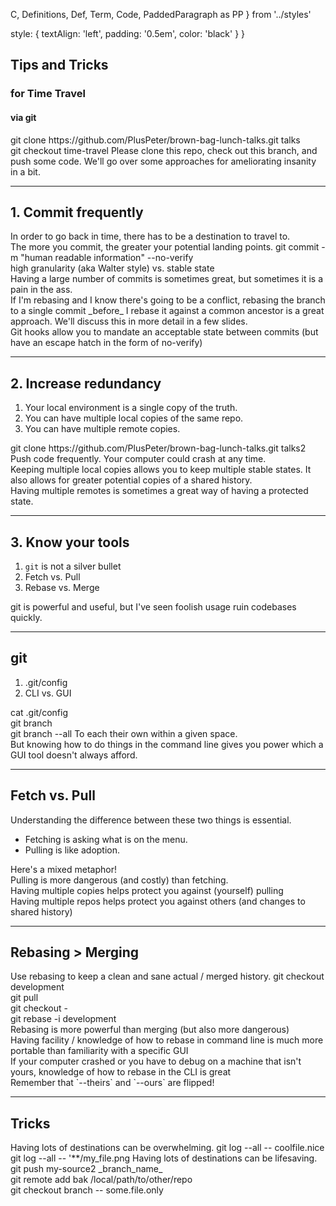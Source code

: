   C,
  Definitions,
  Def,
  Term,
  Code,
  PaddedParagraph as PP
} from '../styles'


  style: {
    textAlign: 'left',
    padding: '0.5em',
    color: 'black'
  }
}

## Tips and Tricks

### for Time Travel

#### via git

<C>
  git clone https://github.com/PlusPeter/brown-bag-lunch-talks.git
  talks
  <br />
  git checkout time-travel
</C>

<Notes>
  Please clone this repo, check out this branch, and push some code.
  We'll go over some approaches for ameliorating insanity in a bit.
</Notes>

---

## 1. Commit frequently

<div>
  <PP>
    In order to go back in time, there has to be a destination to
    travel to.
    <br />
    The more you commit, the greater your potential landing points.
  </PP>
  <C>git commit -m "human readable information" --no-verify</C>
</div>

<Notes>
  high granularity (aka Walter style) vs. stable state
  <br />
  Having a large number of commits is sometimes great, but sometimes
  it is a pain in the ass.
  <br />
  If I'm rebasing and I know there's going to be a conflict, rebasing
  the branch to a single commit _before_ I rebase it against a common
  ancestor is a great approach. We'll discuss this in more detail in a
  few slides.
  <br />
  Git hooks allow you to mandate an acceptable state between commits
  (but have an escape hatch in the form of no-verify)
</Notes>

---

## 2. Increase redundancy

<div>
  <ol>
    <li>Your local environment is a single copy of the truth.</li>
    <li>You can have multiple local copies of the same repo.</li>
    <li>You can have multiple remote copies.</li>
  </ol>
  <C>
  git clone https://github.com/PlusPeter/brown-bag-lunch-talks.git talks2
  </C>
</div>

<Notes>
  Push code frequently. Your computer could crash at any time.
  <br />
  Keeping multiple local copies allows you to keep multiple stable
  states. It also allows for greater potential copies of a shared
  history.
  <br />
  Having multiple remotes is sometimes a great way of having a
  protected state.
</Notes>

---

## 3. Know your tools

1. `git` is not a silver bullet
2. Fetch vs. Pull
3. Rebase vs. Merge

<Notes>
  git is powerful and useful, but I've seen foolish usage ruin codebases quickly.
</Notes>

---

## git

1. .git/config
2. CLI vs. GUI

<C>
  cat .git/config
  <br />
  git branch
  <br />
  git branch --all
</C>

<Notes>
  To each their own within a given space.
  <br />
  But knowing how to do things in the command line gives you power which a GUI tool doesn't always afford.
</Notes>

---

## Fetch vs. Pull

<PP>
Understanding the difference between these two things is
essential.
</PP>

* Fetching is asking what is on the menu.
* Pulling is like adoption.

<Notes>
  Here's a mixed metaphor!
  <br />
  Pulling is more dangerous (and costly) than fetching.
  <br />
  Having multiple copies helps protect you against (yourself) pulling
  <br />
  Having multiple repos helps protect you against others (and changes to shared history)
</Notes>

---

## Rebasing > Merging

<div>
  <PP>
    Use rebasing to keep a clean and sane actual / merged history.
  </PP>
  <C>
    git checkout development
    <br />
    git pull
    <br />
    git checkout -<br />
    git rebase -i development
  </C>
</div>

<Notes>
  Rebasing is more powerful than merging (but also more dangerous)
  <br />
  Having facility / knowledge of how to rebase in command line is much
  more portable than familiarity with a specific GUI
  <br />
  If your computer crashed or you have to debug on a machine that
  isn't yours, knowledge of how to rebase in the CLI is great
  <br />
  Remember that `--theirs` and `--ours` are flipped!
</Notes>

---

## Tricks

<div>
  <PP>Having lots of destinations can be overwhelming.</PP>
  <C>
    git log --all -- coolfile.nice
    <br />
    git log --all -- '**/my_file.png
  </C>
  <PP>Having lots of destinations can be lifesaving.</PP>
  <C>
    git push my-source2 _branch_name_
    <br />
    git remote add bak /local/path/to/other/repo
    <br />
    git checkout branch -- some.file.only
  </C>
</div>

